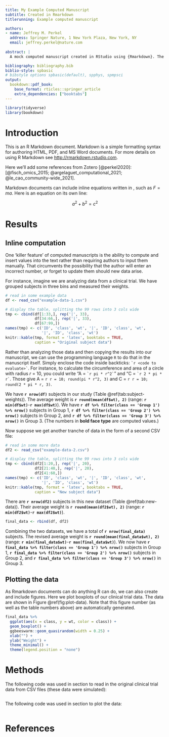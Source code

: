 ```yaml
---
title: My Example Computed Manuscript
subtitle: Created in Rmarkdown
titlerunning: Example computed manuscript

authors: 
- name: Jeffrey M. Perkel
  address: Springer Nature, 1 New York Plaza, New York, NY
  email: jeffrey.perkel@nature.com
  
abstract: |
  A mock computed manuscript created in RStudio using {Rmarkdown}. The {Bookdown} and {Rticles} packages were used to output the text in Springer Nature's desired manuscript format. 

bibliography: bibliography.bib
biblio-style: spbasic
# bibstyle options spbasic(default), spphys, spmpsci
output: 
  bookdown::pdf_book:
    base_format: rticles::springer_article
    extra_dependencies: ["booktabs"]
---
```


```r
library(tidyverse)
library(bookdown)
```

# Introduction {#intro}

This is an R Markdown document. Markdown is a simple formatting syntax for authoring HTML, PDF, and MS Word documents. For more details on using R Markdown see <http://rmarkdown.rstudio.com>.

Here we'll add some references from Zotero [@perkel2020]: [@fisch_omics_2015; @argelaguet_computational_2021; @le_cao_community-wide_2021].

Markdown documents can include inline equations written in \LaTeX, such as $F = ma$. Here is an equation on its own line:

$$a^2 + b^2 = c^2$$

# Results {#results}

## Inline computation {#sec:1}

One 'killer feature' of computed manuscripts is the ability to compute and insert values into the text rather than requiring authors to input them manually. That circumvents the possibility that the author will enter an incorrect number, or forget to update them should new data arise. 

For instance, imagine we are analyzing data from a clinical trial. We have grouped subjects in three bins and measured their weights. 

```r
# read in some example data
df <- read_csv("example-data-1.csv")

# display the table, splitting the 99 rows into 3 cols wide
tmp <- cbind(df[1:33,], rep('|', 33), 
             df[34:66,], rep('|', 33), 
             df[67:99,])
names(tmp) <- c('ID', 'class', 'wt', '|', 'ID', 'class', 'wt', 
                '|', 'ID', 'class', 'wt')
knitr::kable(tmp, format = 'latex', booktabs = TRUE, 
             caption = "Original subject data")
```

Rather than analyzing those data and then copying the results into our manuscript, we can use the programming language `R` to do that in the manuscript itself. Simply enclose the code inside backticks: `` `r
<code to evaluate>` ``. For instance, to calculate the circumference and area of a circle with radius _r_ = 10, you could write "A = `` `r
pi * r^2` ``" and  "C = `` `r
2 * pi * r` ``. Those give A = `r r = 10; round(pi * r^2, 3)` and C = `r r = 10; round(2 * pi * r, 3)`. 

We have **`r nrow(df)`** subjects in our study (Table \@ref(tab:subject-weights)). The average weight is **`r round(mean(df$wt), 2)`** (range: **`r min(df$wt)`**-**`r max(df$wt)`**). We have **`r df %>% filter(class == 'Group 1') %>% nrow()`** subjects in Group 1, **`r df %>% filter(class == 'Group 2') %>% nrow()`** subjects in Group 2, and **`r df %>% filter(class == 'Group 3') %>% nrow()`** in Group 3. (The numbers in **bold face type** are computed values.)

Now suppose we get another tranche of data in the form of a second CSV file:

```r
# read in some more data
df2 <- read_csv("example-data-2.csv")

# display the table, splitting the 99 rows into 3 cols wide
tmp <- cbind(df2[1:20,], rep('|', 20), 
             df2[21:40,], rep('|', 20), 
             df2[41:60,])
names(tmp) <- c('ID', 'class', 'wt', '|', 'ID', 'class', 'wt', 
                '|', 'ID', 'class', 'wt')
knitr::kable(tmp, format = 'latex', booktabs = TRUE, 
             caption = "New subject data")
```

There are **`r nrow(df2)`** subjects in this new dataset (Table \@ref(tab:new-data)). Their average weight is **`r round(mean(df2$wt), 2)`** (range: **`r min(df2$wt)`**-**`r max(df2$wt)`**). 

```r
final_data <- rbind(df, df2)
```

Combining the two datasets, we have a total of **`r nrow(final_data)`** subjects. The revised average weight is **`r round(mean(final_data$wt), 2)`** (range: **`r min(final_data$wt)`**-**`r max(final_data$wt)`**). We now have **`r final_data %>% filter(class == 'Group 1') %>% nrow()`** subjects in Group 1, **`r final_data %>% filter(class == 'Group 2') %>% nrow()`** subjects in Group 2, and **`r final_data %>% filter(class == 'Group 3') %>% nrow()`** in Group 3.

## Plotting the data {#sec:2}

As Rmarkdown documents can do anything R can do, we can also create and include figures. Here we plot boxplots of our clinical trial data. The data are shown in Figure \@ref(fig:plot-data). Note that this figure number (as well as the table numbers above) are automatically generated. 

```r
final_data %>% 
  ggplot(aes(x = class, y = wt, color = class)) +
  geom_boxplot() +
  ggbeeswarm::geom_quasirandom(width = 0.25) + 
  xlab("") +
  ylab("Weight") + 
  theme_minimal() +
  theme(legend.position = "none")

```

# Methods{#methods}

The following code was used in section \ref{sec:1} to read in the original clinical trial data from CSV files (these data were simulated):

```r
```

The following code was used in section \ref{sec:2} to plot the data:

```r
```

# References
